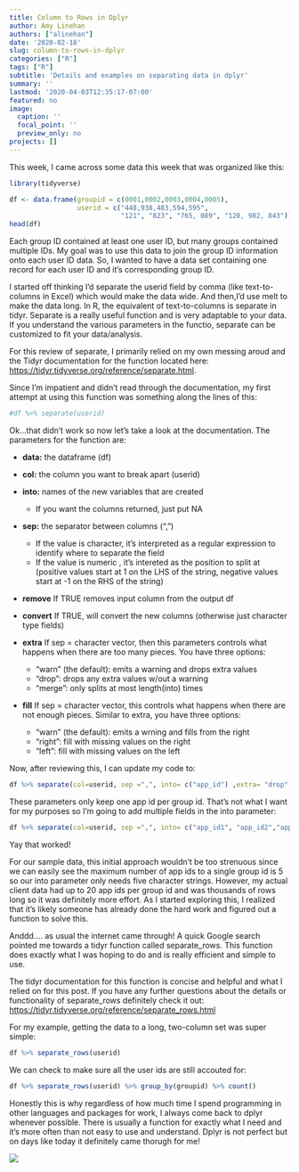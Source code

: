 ```yaml
---
title: Column to Rows in Dplyr
author: Amy Linehan
authors: ["alinehan"]
date: '2020-02-18'
slug: column-to-rows-in-dplyr
categories: ["R"]
tags: ["R"]
subtitle: 'Details and examples on separating data in dplyr'
summary: ''
lastmod: '2020-04-03T12:35:17-07:00'
featured: no
image:
  caption: ''
  focal_point: ''
  preview_only: no
projects: []
---
```


This week, I came across some data this week that was organized like this: 

```r
library(tidyverse)
```


```r
df <- data.frame(groupid = c(0001,0002,0003,0004,0005), 
                 userid = c("448,938,483,594,595",
                            "121", "823", "765, 089", "120, 982, 843"))
head(df)
```

Each group ID contained at least one user ID, but many groups contained multiple IDs. My goal was to use this data to join the group ID information onto each user ID data. So, I wanted to have a data set containing one record for each user ID and it's corresponding group ID.

I started off thinking I'd separate the userid field by comma (like text-to-columns in Excel) which would make the data wide. And then,I'd use melt to make the data long. In R, the equivalent of text-to-columns is separate in tidyr. Separate is a really useful function and is very adaptable to your data. If you understand the various parameters in the functio, separate can be customized to fit your data/analysis.

For this review of separate, I primarily relied on my own messing aroud and the Tidyr documentation for the function located here: <https://tidyr.tidyverse.org/reference/separate.html>. 

Since I'm impatient and didn't read through the documentation, my first attempt at using this function was something along the lines of this: 

```r
#df %>% separate(userid)

```

Ok...that didn't work so now let's take a look at the documentation. The parameters for the function are:

* **data:** the dataframe (df)


* **col:** the column you want to break apart (userid)

* **into:** names of the new variables that are created 
  + If you want the columns returned, just put NA
  
* **sep:** the separator between columns (",")
  + If the value is character, it's interpreted as a regular expression to identify where to separate the field
  + If the value is numeric , it's intereted as the position to split at (positive values start at 1 on the LHS of the string, negative values start at -1 on the RHS of the string)
  
* **remove** If TRUE removes input column from the output df 

* **convert** If TRUE, will convert the new columns (otherwise just character type fields)

* **extra** If sep = character vector, then this parameters controls what happens when there are too many pieces. You have three options:
  + "warn" (the default): emits a warning and drops extra values 
  + "drop": drops any extra values w/out a warning 
  + "merge": only splits at most length(into) times
  
* **fill** If sep = character vector, this controls what happens when there are not enough pieces. Similar to extra, you have three options: 
  + "warn" (the default): emits a wrning and fills from the right 
  + "right": fill with missing values on the right 
  + "left": fill with missing values on the left

Now, after reviewing this, I can update my code to: 


```r
df %>% separate(col=userid, sep =",", into= c("app_id") ,extra= "drop" )

```

These parameters only keep one app id per group id. That's not what I want for my purposes so I'm going to add multiple fields in the into parameter:


```r
df %>% separate(col=userid, sep =",", into= c("app_id1", "app_id2","app_id3","app_id4","app_id5") ,extra= "warn" )

```
Yay that worked! 


For our sample data, this initial approach wouldn't be too strenuous since we can easily see the maximum number of app ids to a single group id is 5 so our into parameter only needs five character strings.  However, my actual client data had up to 20 app ids per group id and was thousands of rows long so it was definitely more effort. As I started exploring this, I realized that it's likely someone has already done the hard work and figured out a function to solve this. 

Anddd.... as usual the internet came through!  A quick Google search pointed me towards a tidyr function called separate_rows. This function does exactly what I was hoping to do and is really efficient and simple to use. 

The tidyr documentation for this function is concise and helpful and what I relied on for this post. If you have any further questions about the details or functionality of separate_rows definitely check it out: <https://tidyr.tidyverse.org/reference/separate_rows.html>

For my example, getting the data to a long, two-column set was super simple: 

```r
df %>% separate_rows(userid) 

```

We can check to make sure all the user ids are still accouted for: 

```r
df %>% separate_rows(userid) %>% group_by(groupid) %>% count()

```


Honestly this is why regardless of how much time I spend programming in other languages and packages for work, I always come back to dplyr whenever possible. There is usually a function for exactly what I need and it's more often than not easy to use and understand. Dplyr is not perfect but on days like today it definitely came thorugh for me! 


![](https://media.giphy.com/media/Is1O1TWV0LEJi/giphy.gif)


